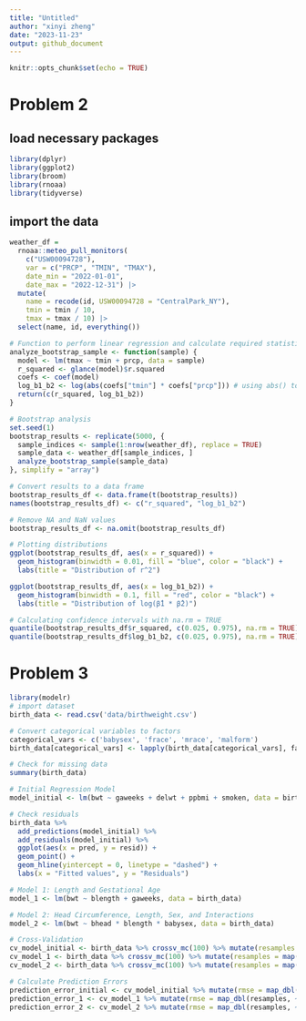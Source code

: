 ```yaml
---
title: "Untitled"
author: "xinyi zheng"
date: "2023-11-23"
output: github_document
---
```


```r
knitr::opts_chunk$set(echo = TRUE)
```

# Problem 2

## load necessary packages
```r
library(dplyr)
library(ggplot2)
library(broom)
library(rnoaa)
library(tidyverse)
```
## import the data
```r
weather_df = 
  rnoaa::meteo_pull_monitors(
    c("USW00094728"),
    var = c("PRCP", "TMIN", "TMAX"), 
    date_min = "2022-01-01",
    date_max = "2022-12-31") |>
  mutate(
    name = recode(id, USW00094728 = "CentralPark_NY"),
    tmin = tmin / 10,
    tmax = tmax / 10) |>
  select(name, id, everything())
```

```r
# Function to perform linear regression and calculate required statistics
analyze_bootstrap_sample <- function(sample) {
  model <- lm(tmax ~ tmin + prcp, data = sample)
  r_squared <- glance(model)$r.squared
  coefs <- coef(model)
  log_b1_b2 <- log(abs(coefs["tmin"] * coefs["prcp"])) # using abs() to avoid NaNs from negative values
  return(c(r_squared, log_b1_b2))
}

# Bootstrap analysis
set.seed(1)
bootstrap_results <- replicate(5000, {
  sample_indices <- sample(1:nrow(weather_df), replace = TRUE)
  sample_data <- weather_df[sample_indices, ]
  analyze_bootstrap_sample(sample_data)
}, simplify = "array")

# Convert results to a data frame
bootstrap_results_df <- data.frame(t(bootstrap_results))
names(bootstrap_results_df) <- c("r_squared", "log_b1_b2")

# Remove NA and NaN values
bootstrap_results_df <- na.omit(bootstrap_results_df)

# Plotting distributions
ggplot(bootstrap_results_df, aes(x = r_squared)) +
  geom_histogram(binwidth = 0.01, fill = "blue", color = "black") +
  labs(title = "Distribution of r^2")

ggplot(bootstrap_results_df, aes(x = log_b1_b2)) +
  geom_histogram(binwidth = 0.1, fill = "red", color = "black") +
  labs(title = "Distribution of log(β̂1 * β̂2)")

# Calculating confidence intervals with na.rm = TRUE
quantile(bootstrap_results_df$r_squared, c(0.025, 0.975), na.rm = TRUE)
quantile(bootstrap_results_df$log_b1_b2, c(0.025, 0.975), na.rm = TRUE)

```

# Problem 3
```r
library(modelr)
# import dataset
birth_data <- read.csv('data/birthweight.csv')

# Convert categorical variables to factors
categorical_vars <- c('babysex', 'frace', 'mrace', 'malform')
birth_data[categorical_vars] <- lapply(birth_data[categorical_vars], factor)

# Check for missing data
summary(birth_data)

# Initial Regression Model
model_initial <- lm(bwt ~ gaweeks + delwt + ppbmi + smoken, data = birth_data)

# Check residuals
birth_data %>% 
  add_predictions(model_initial) %>% 
  add_residuals(model_initial) %>% 
  ggplot(aes(x = pred, y = resid)) +
  geom_point() +
  geom_hline(yintercept = 0, linetype = "dashed") +
  labs(x = "Fitted values", y = "Residuals")

# Model 1: Length and Gestational Age
model_1 <- lm(bwt ~ blength + gaweeks, data = birth_data)

# Model 2: Head Circumference, Length, Sex, and Interactions
model_2 <- lm(bwt ~ bhead * blength * babysex, data = birth_data)

# Cross-Validation
cv_model_initial <- birth_data %>% crossv_mc(100) %>% mutate(resamples = map(train, ~lm(bwt ~ gaweeks + delwt + ppbmi + smoken, data = .x)))
cv_model_1 <- birth_data %>% crossv_mc(100) %>% mutate(resamples = map(train, ~lm(bwt ~ blength + gaweeks, data = .x)))
cv_model_2 <- birth_data %>% crossv_mc(100) %>% mutate(resamples = map(train, ~lm(bwt ~ bhead * blength * babysex, data = .x)))

# Calculate Prediction Errors
prediction_error_initial <- cv_model_initial %>% mutate(rmse = map_dbl(resamples, ~rmse(model = .x, data = .x$test)))
prediction_error_1 <- cv_model_1 %>% mutate(rmse = map_dbl(resamples, ~rmse(model = .x, data = .x$test)))
prediction_error_2 <- cv_model_2 %>% mutate(rmse = map_dbl(resamples, ~rmse(model = .x, data = .x$test)))
```

